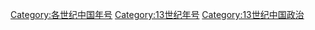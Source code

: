 [[Category:各世纪中国年号|Category:各世纪中国年号]]
[[Category:13世纪年号|Category:13世纪年号]]
[[Category:13世纪中国政治|Category:13世纪中国政治]]
